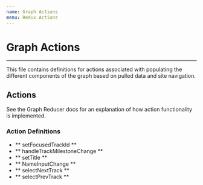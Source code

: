 ```yaml
---
name: Graph Actions
menu: Redux Actions
---
```


# Graph Actions
---
This file contains definitions for actions associated with populating the different components of the graph based on pulled data and site navigation.

## Actions
See the Graph Reducer docs for an explanation of how action functionality is implemented.

### Action Definitions
- ** setFocusedTrackId ** 
- ** handleTrackMilestoneChange ** 
- ** setTitle ** 
- ** NameInputChange ** 
- ** selectNextTrack ** 
- ** selectPrevTrack ** 

